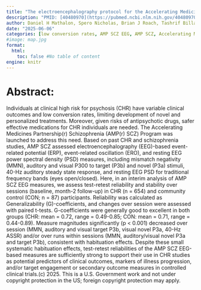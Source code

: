 ```yaml
---
title: "The electroencephalography protocol for the Accelerating Medicines Partnership(r) Schizophrenia Program: Reliability and stability of measures"
description: "PMID: [40480970](https://pubmed.ncbi.nlm.nih.gov/40480970/){target='_blank'}    DOI: [10.1038/s41537-025-00622-0](https://doi.org/10.1038/s41537-025-00622-0){target='_blank'}"
author: Daniel H Mathalon, Spero Nicholas, Brian J Roach, Tashrif Billah, Suzie Lavoie, Thomas Whitford, Holly K Hamilton, Lauren Addamo, Andrey Anohkin, Tristan Bekinschtein, Aysenil Belger, Kate Buccilli, John Cahill, Ricardo E Carrion, Stefano Damiani, Ilvana Dzafic, Bjorn H Ebdrup, Igor Izyurov, Johanna Jarcho, Raoul Jenni, Anna Jo, Sarah Kerins, Clarice Lee, Elizabeth A Martin, Rocio Mayol-Troncoso, ... ...
date: "2025-06-06"
categories: [low conversion rates, AMP SCZ EEG, AMP SCZ, Accelerating Medicines Partnership, clinical high risk]
#image: map.jpg
format:
  html:
    toc: false #No table of content
engine: knitr
---
```


# Abstract:

Individuals at clinical high risk for psychosis (CHR) have variable clinical outcomes and low conversion rates, limiting development of novel and personalized treatments. Moreover, given risks of antipsychotic drugs, safer effective medications for CHR individuals are needed. The Accelerating Medicines Partnership(r) Schizophrenia (AMP(r) SCZ) Program was launched to address this need. Based on past CHR and schizophrenia studies, AMP SCZ assessed electroencephalography (EEG)-based event-related potential (ERP), event-related oscillation (ERO), and resting EEG power spectral density (PSD) measures, including mismatch negativity (MMN), auditory and visual P300 to target (P3b) and novel (P3a) stimuli, 40-Hz auditory steady state response, and resting EEG PSD for traditional frequency bands (eyes open/closed). Here, in an interim analysis of AMP SCZ EEG measures, we assess test-retest reliability and stability over sessions (baseline, month-2 follow-up) in CHR (n = 654) and community control (CON; n = 87) participants. Reliability was calculated as Generalizability (G)-coefficients, and changes over session were assessed with paired t-tests. G-coefficients were generally good to excellent in both groups (CHR: mean = 0.72, range = 0.49-0.85; CON: mean = 0.71, range = 0.44-0.89). Measure magnitudes significantly (p < 0.001) decreased over session (MMN, auditory and visual target P3b, visual novel P3a, 40-Hz ASSR) and/or over runs within sessions (MMN, auditory/visual novel P3a and target P3b), consistent with habituation effects. Despite these small systematic habituation effects, test-retest reliabilities of the AMP SCZ EEG-based measures are sufficiently strong to support their use in CHR studies as potential predictors of clinical outcomes, markers of illness progression, and/or target engagement or secondary outcome measures in controlled clinical trials.(c) 2025. This is a U.S. Government work and not under copyright protection in the US; foreign copyright protection may apply.
        
